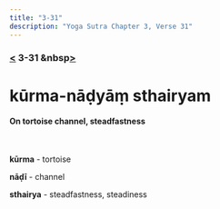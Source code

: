 ```yaml
---
title: "3-31"
description: "Yoga Sutra Chapter 3, Verse 31"
---
```


### [<](/Chapter-3/3-30/) 3-31 &nbsp[>](/Chapter-3/3-32/)

# kūrma-nāḍyāṃ sthairyam

#### On tortoise channel, steadfastness

<br />

**kūrma** - tortoise

**nāḍī** - channel

**sthairya** - steadfastness, steadiness

<br />
